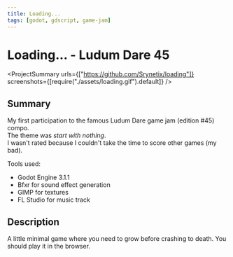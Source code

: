```yaml
---
title: Loading...
tags: [godot, gdscript, game-jam]
---
```


<Back name="Projects" link="../../" />

# Loading... - Ludum Dare 45

<ProjectSummary
  urls={["https://github.com/Srynetix/loading"]}
  screenshots={[require("./assets/loading.gif").default]}
/>

## Summary

My first participation to the famous <ELink href="https://ldjam.com/events/ludum-dare/45/">Ludum Dare game jam (edition #45)</ELink> compo.  
The theme was _start with nothing_.  
I wasn't rated because I couldn't take the time to score other games (my bad).

Tools used:

- Godot Engine 3.1.1
- Bfxr for sound effect generation
- GIMP for textures
- FL Studio for music track

## Description

A little minimal game where you need to grow before crashing to death. You should play it in the browser.
